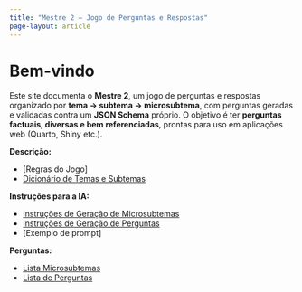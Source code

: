 ```yaml
---
title: "Mestre 2 — Jogo de Perguntas e Respostas"
page-layout: article
---
```


# Bem-vindo

Este site documenta o **Mestre 2**, um jogo de perguntas e respostas organizado por **tema → subtema → microsubtema**, com perguntas geradas e validadas contra um **JSON Schema** próprio. O objetivo é ter **perguntas factuais, diversas e bem referenciadas**, prontas para uso em aplicações web (Quarto, Shiny etc.).

**Descrição:**

- [Regras do Jogo]
- [Dicionário de Temas e Subtemas](info/dicionario_temas_subtemas.md)

**Instruções para a IA:**

- [Instruções de Geração de Microsubtemas](info/instrucoes_geracao_microsubtemas.md)
- [Instruções de Geração de Perguntas](info/instrucoes_geracao_perguntas.md)
- [Exemplo de prompt]

**Perguntas:**

- [Lista Microsubtemas](info/lista_microsubtemas.qmd)
- [Lista de Perguntas](info/lista_perguntas.qmd)

